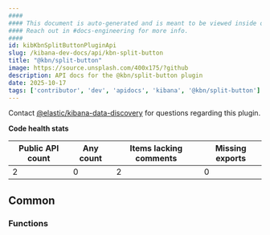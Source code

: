 ```yaml
---
####
#### This document is auto-generated and is meant to be viewed inside our experimental, new docs system.
#### Reach out in #docs-engineering for more info.
####
id: kibKbnSplitButtonPluginApi
slug: /kibana-dev-docs/api/kbn-split-button
title: "@kbn/split-button"
image: https://source.unsplash.com/400x175/?github
description: API docs for the @kbn/split-button plugin
date: 2025-10-17
tags: ['contributor', 'dev', 'apidocs', 'kibana', '@kbn/split-button']
---
```




Contact [@elastic/kibana-data-discovery](https://github.com/orgs/elastic/teams/kibana-data-discovery) for questions regarding this plugin.

**Code health stats**

| Public API count  | Any count | Items lacking comments | Missing exports |
|-------------------|-----------|------------------------|-----------------|
| 2 | 0 | 2 | 0 |

## Common

### Functions
<DocDefinitionList data={kbnSplitButtonObj.common.functions}/>

